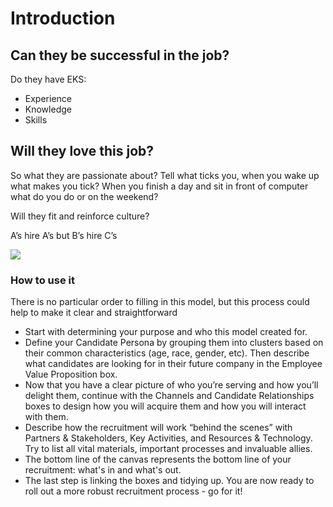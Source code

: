 
# Introduction

<Youtube id="vts7vU0rOvQ" />

## Can they be successful in the job?
Do they have EKS:
- Experience
- Knowledge
- Skills

## Will they love this job?
So what they are passionate about? Tell what ticks you, when you wake up what makes you tick? When you finish a day and sit in front of computer what do you do or on the weekend?

Will they fit and reinforce culture?

A’s hire A’s but B’s hire C’s

<Image src="recruitment/canvas.webp" />

### How to use it
There is no particular order to filling in this model, but this process could help to make it clear and straightforward

- Start with determining your purpose and who this model created for.
- Define your Candidate Persona by grouping them into clusters based on their common characteristics (age, race, gender, etc). Then describe what candidates are looking for in their future company in the Employee Value Proposition box.
- Now that you have a clear picture of who you’re serving and how you’ll delight them, continue with the Channels and Candidate Relationships boxes to design how you will acquire them and how you will interact with them.
- Describe how the recruitment will work “behind the scenes” with Partners & Stakeholders, Key Activities, and Resources & Technology. Try to list all vital materials, important processes and invaluable allies.
- The bottom line of the canvas represents the bottom line of your recruitment: what's in and what's out.
- The last step is linking the boxes and tidying up. You are now ready to roll out a more robust recruitment process - go for it!
